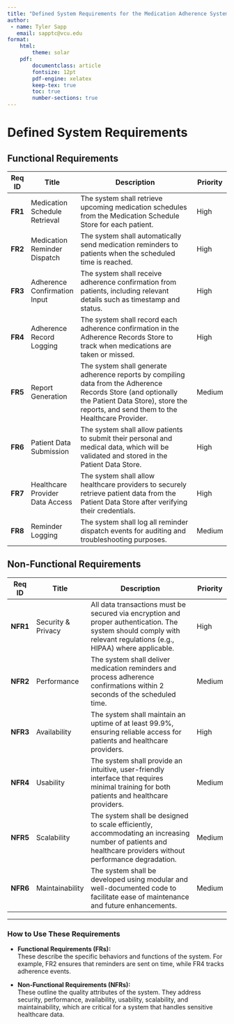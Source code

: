 ```yaml
---
title: "Defined System Requirements for the Medication Adherence System"
author:
 - name: Tyler Sapp
   email: sapptc@vcu.edu
format: 
    html:
        theme: solar
    pdf:
        documentclass: article
        fontsize: 12pt
        pdf-engine: xelatex
        keep-tex: true
        toc: true
        number-sections: true
---
```


# Defined System Requirements

## Functional Requirements

| **Req ID** | **Title**                          | **Description**                                                                                                                                                   | **Priority** |
|------------|------------------------------------|-------------------------------------------------------------------------------------------------------------------------------------------------------------------|--------------|
| **FR1**       | Medication Schedule Retrieval      | The system shall retrieve upcoming medication schedules from the Medication Schedule Store for each patient.                                                       | High         |
| **FR2**       | Medication Reminder Dispatch       | The system shall automatically send medication reminders to patients when the scheduled time is reached.                                                           | High         |
| **FR3**       | Adherence Confirmation Input       | The system shall receive adherence confirmation from patients, including relevant details such as timestamp and status.                                             | High         |
| **FR4**       | Adherence Record Logging           | The system shall record each adherence confirmation in the Adherence Records Store to track when medications are taken or missed.                                    | High         |
| **FR5**       | Report Generation                  | The system shall generate adherence reports by compiling data from the Adherence Records Store (and optionally the Patient Data Store), store the reports, and send them to the Healthcare Provider. | Medium       |
| **FR6**       | Patient Data Submission            | The system shall allow patients to submit their personal and medical data, which will be validated and stored in the Patient Data Store.                              | High         |
| **FR7**       | Healthcare Provider Data Access    | The system shall allow healthcare providers to securely retrieve patient data from the Patient Data Store after verifying their credentials.                       | High         |
| **FR8**       | Reminder Logging                   | The system shall log all reminder dispatch events for auditing and troubleshooting purposes.                                                                       | Medium       |

## Non-Functional Requirements

| **Req ID** | **Title**              | **Description**                                                                                                                                                            | **Priority** |
|------------|------------------------|----------------------------------------------------------------------------------------------------------------------------------------------------------------------------|--------------|
| **NFR1**      | Security & Privacy     | All data transactions must be secured via encryption and proper authentication. The system should comply with relevant regulations (e.g., HIPAA) where applicable.       | High         |
| **NFR2**      | Performance            | The system shall deliver medication reminders and process adherence confirmations within 2 seconds of the scheduled time.                                                   | Medium       |
| **NFR3**      | Availability           | The system shall maintain an uptime of at least 99.9%, ensuring reliable access for patients and healthcare providers.                                                     | High         |
| **NFR4**      | Usability              | The system shall provide an intuitive, user-friendly interface that requires minimal training for both patients and healthcare providers.                                  | Medium       |
| **NFR5**      | Scalability            | The system shall be designed to scale efficiently, accommodating an increasing number of patients and healthcare providers without performance degradation.             | Medium       |
| **NFR6**      | Maintainability        | The system shall be developed using modular and well-documented code to facilitate ease of maintenance and future enhancements.                                           | Medium       |

---

### How to Use These Requirements

- **Functional Requirements (FRs):**  
  These describe the specific behaviors and functions of the system. For example, FR2 ensures that reminders are sent on time, while FR4 tracks adherence events.

- **Non-Functional Requirements (NFRs):**  
  These outline the quality attributes of the system. They address security, performance, availability, usability, scalability, and maintainability, which are critical for a system that handles sensitive healthcare data.

